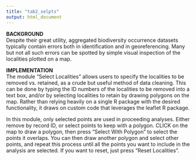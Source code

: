 ```yaml
---
title: "tab2_selpts"
output: html_document
---
```

**BACKGROUND**  
Despite their great utility, aggregated biodiversity occurrence datasets typically contain errors both in identification and in georeferencing. Many but not all such errors can be spotted by simple visual inspection of the localities plotted on a map.  

**IMPLEMENTATION**  
The module “Select Localities” allows users to specify the localities to be removed vs. retained, as a crude but useful method of data cleaning. This can be done by typing the ID numbers of the localities to be removed into a text box, and/or by selecting localities to retain by drawing polygons on the map. Rather than relying heavily on a single R package with the desired functionality, it draws on custom code that leverages the leaflet R package.  

In this module, only selected points are used in proceeding analyses. Either remove by record ID, or select points to keep with a polygon. CLICK on the map to draw a polygon, then press "Select With Polygon" to select the points it overlaps. You can then draw another polygon and select other points, and repeat this process until all the points you want to include in the analysis are selected. If you want to reset, just press "Reset Localities".  
